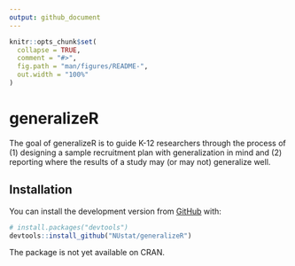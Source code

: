 ```yaml
---
output: github_document
---
```


<!-- README.md is generated from README.Rmd. Please edit that file -->

```r
knitr::opts_chunk$set(
  collapse = TRUE,
  comment = "#>",
  fig.path = "man/figures/README-",
  out.width = "100%"
)
```

# generalizeR

<!-- badges: start -->
<!-- badges: end -->

The goal of generalizeR is to guide K-12 researchers through the process of (1) designing a sample recruitment plan with generalization in mind and (2) reporting where the results of a study may (or may not) generalize well. 

## Installation

You can install the development version from [GitHub](https://github.com/) with:

``` r
# install.packages("devtools")
devtools::install_github("NUstat/generalizeR")
```

The package is not yet available on CRAN.
